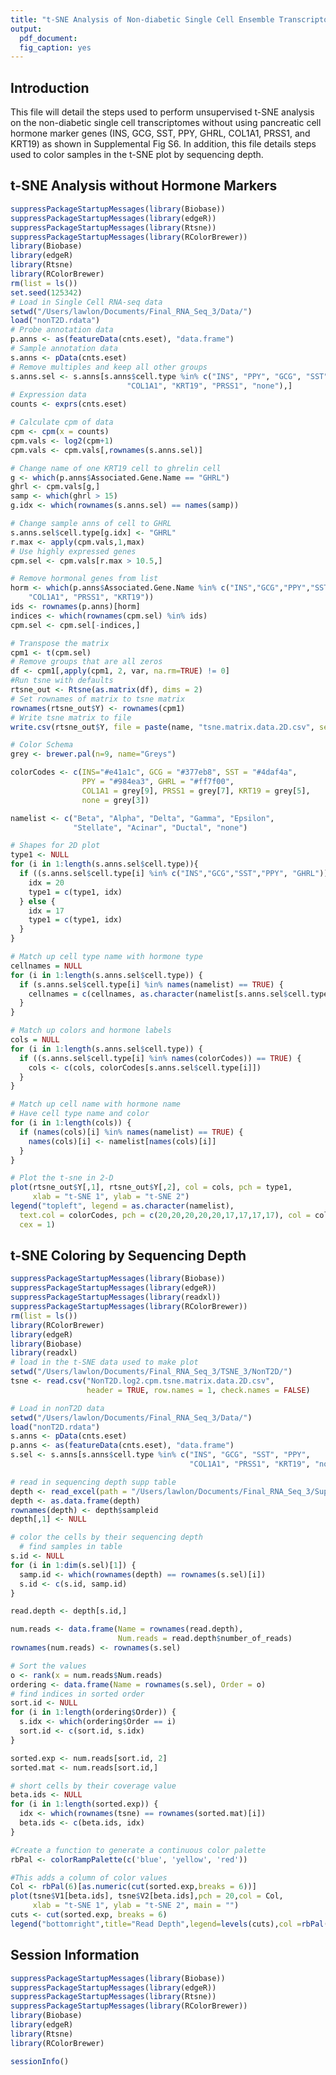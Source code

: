 ```yaml
---
title: "t-SNE Analysis of Non-diabetic Single Cell Ensemble Transcriptomes Without Hormone Marker Genes"
output: 
  pdf_document:
  fig_caption: yes
---
```

  
## Introduction

This file will detail the steps used to perform unsupervised t-SNE analysis on the non-diabetic single cell transcriptomes without using pancreatic cell hormone marker genes (INS, GCG, SST, PPY, GHRL, COL1A1, PRSS1, and KRT19) as shown in Supplemental Fig S6. In addition, this file details steps used to color samples in the t-SNE plot by sequencing depth. 

## t-SNE Analysis without Hormone Markers

```r
suppressPackageStartupMessages(library(Biobase))
suppressPackageStartupMessages(library(edgeR))
suppressPackageStartupMessages(library(Rtsne))
suppressPackageStartupMessages(library(RColorBrewer))
library(Biobase)
library(edgeR)
library(Rtsne)
library(RColorBrewer)
rm(list = ls())
set.seed(125342)
# Load in Single Cell RNA-seq data
setwd("/Users/lawlon/Documents/Final_RNA_Seq_3/Data/")
load("nonT2D.rdata")
# Probe annotation data
p.anns <- as(featureData(cnts.eset), "data.frame")
# Sample annotation data
s.anns <- pData(cnts.eset)
# Remove multiples and keep all other groups
s.anns.sel <- s.anns[s.anns$cell.type %in% c("INS", "PPY", "GCG", "SST",
                          "COL1A1", "KRT19", "PRSS1", "none"),]
# Expression data
counts <- exprs(cnts.eset)

# Calculate cpm of data
cpm <- cpm(x = counts)
cpm.vals <- log2(cpm+1)
cpm.vals <- cpm.vals[,rownames(s.anns.sel)]

# Change name of one KRT19 cell to ghrelin cell
g <- which(p.anns$Associated.Gene.Name == "GHRL")
ghrl <- cpm.vals[g,]
samp <- which(ghrl > 15)
g.idx <- which(rownames(s.anns.sel) == names(samp))

# Change sample anns of cell to GHRL
s.anns.sel$cell.type[g.idx] <- "GHRL"
r.max <- apply(cpm.vals,1,max)
# Use highly expressed genes
cpm.sel <- cpm.vals[r.max > 10.5,]

# Remove hormonal genes from list
horm <- which(p.anns$Associated.Gene.Name %in% c("INS","GCG","PPY","SST", "GHRL",
    "COL1A1", "PRSS1", "KRT19"))
ids <- rownames(p.anns)[horm]
indices <- which(rownames(cpm.sel) %in% ids)
cpm.sel <- cpm.sel[-indices,]

# Transpose the matrix
cpm1 <- t(cpm.sel)
# Remove groups that are all zeros
df <- cpm1[,apply(cpm1, 2, var, na.rm=TRUE) != 0]
#Run tsne with defaults
rtsne_out <- Rtsne(as.matrix(df), dims = 2)
# Set rownames of matrix to tsne matrix
rownames(rtsne_out$Y) <- rownames(cpm1)
# Write tsne matrix to file
write.csv(rtsne_out$Y, file = paste(name, "tsne.matrix.data.2D.csv", sep="."))

# Color Schema
grey <- brewer.pal(n=9, name="Greys")

colorCodes <- c(INS="#e41a1c", GCG = "#377eb8", SST = "#4daf4a", 
                PPY = "#984ea3", GHRL = "#ff7f00",
                COL1A1 = grey[9], PRSS1 = grey[7], KRT19 = grey[5],
                none = grey[3])

namelist <- c("Beta", "Alpha", "Delta", "Gamma", "Epsilon", 
              "Stellate", "Acinar", "Ductal", "none")

# Shapes for 2D plot
type1 <- NULL
for (i in 1:length(s.anns.sel$cell.type)){
  if ((s.anns.sel$cell.type[i] %in% c("INS","GCG","SST","PPY", "GHRL")) == TRUE) {
    idx = 20
    type1 = c(type1, idx)
  } else {
    idx = 17
    type1 = c(type1, idx)
  }
}

# Match up cell type name with hormone type
cellnames = NULL
for (i in 1:length(s.anns.sel$cell.type)) {
  if (s.anns.sel$cell.type[i] %in% names(namelist) == TRUE) {
    cellnames = c(cellnames, as.character(namelist[s.anns.sel$cell.type[i]]))
  }
}

# Match up colors and hormone labels
cols = NULL
for (i in 1:length(s.anns.sel$cell.type)) {
  if ((s.anns.sel$cell.type[i] %in% names(colorCodes)) == TRUE) {
    cols <- c(cols, colorCodes[s.anns.sel$cell.type[i]])
  }
}

# Match up cell name with hormone name
# Have cell type name and color
for (i in 1:length(cols)) {
  if (names(cols)[i] %in% names(namelist) == TRUE) {
    names(cols)[i] <- namelist[names(cols)[i]]
  }
}

# Plot the t-sne in 2-D
plot(rtsne_out$Y[,1], rtsne_out$Y[,2], col = cols, pch = type1,
     xlab = "t-SNE 1", ylab = "t-SNE 2")
legend("topleft", legend = as.character(namelist), 
  text.col = colorCodes, pch = c(20,20,20,20,20,17,17,17,17), col = colorCodes,
  cex = 1)

```

## t-SNE Coloring by Sequencing Depth
```r
suppressPackageStartupMessages(library(Biobase))
suppressPackageStartupMessages(library(edgeR))
suppressPackageStartupMessages(library(readxl))
suppressPackageStartupMessages(library(RColorBrewer))
rm(list = ls())
library(RColorBrewer)
library(edgeR)
library(Biobase)
library(readxl)
# load in the t-SNE data used to make plot
setwd("/Users/lawlon/Documents/Final_RNA_Seq_3/TSNE_3/NonT2D/")
tsne <- read.csv("NonT2D.log2.cpm.tsne.matrix.data.2D.csv", 
                 header = TRUE, row.names = 1, check.names = FALSE)

# Load in nonT2D data
setwd("/Users/lawlon/Documents/Final_RNA_Seq_3/Data/")
load("nonT2D.rdata")
s.anns <- pData(cnts.eset)
p.anns <- as(featureData(cnts.eset), "data.frame")
s.sel <- s.anns[s.anns$cell.type %in% c("INS", "GCG", "SST", "PPY",
                                        "COL1A1", "PRSS1", "KRT19", "none"),]

# read in sequencing depth supp table
depth <- read_excel(path = "/Users/lawlon/Documents/Final_RNA_Seq_3/Supplemental_Tables/Revised_Supp_Tables/Supplemental_Table_S2.xlsx", col_names = T, sheet = 2, skip = 1)
depth <- as.data.frame(depth)
rownames(depth) <- depth$sampleid
depth[,1] <- NULL

# color the cells by their sequencing depth
  # find samples in table
s.id <- NULL
for (i in 1:dim(s.sel)[1]) {
  samp.id <- which(rownames(depth) == rownames(s.sel)[i])
  s.id <- c(s.id, samp.id)
}

read.depth <- depth[s.id,]

num.reads <- data.frame(Name = rownames(read.depth), 
                        Num.reads = read.depth$number_of_reads)
rownames(num.reads) <- rownames(s.sel)

# Sort the values
o <- rank(x = num.reads$Num.reads)
ordering <- data.frame(Name = rownames(s.sel), Order = o)
# find indices in sorted order
sort.id <- NULL
for (i in 1:length(ordering$Order)) {
  s.idx <- which(ordering$Order == i)
  sort.id <- c(sort.id, s.idx)
}

sorted.exp <- num.reads[sort.id, 2]
sorted.mat <- num.reads[sort.id,]

# short cells by their coverage value
beta.ids <- NULL
for (i in 1:length(sorted.exp)) {
  idx <- which(rownames(tsne) == rownames(sorted.mat)[i])
  beta.ids <- c(beta.ids, idx)
}

#Create a function to generate a continuous color palette
rbPal <- colorRampPalette(c('blue', 'yellow', 'red'))

#This adds a column of color values
Col <- rbPal(6)[as.numeric(cut(sorted.exp,breaks = 6))]
plot(tsne$V1[beta.ids], tsne$V2[beta.ids],pch = 20,col = Col,
     xlab = "t-SNE 1", ylab = "t-SNE 2", main = "")
cuts <- cut(sorted.exp, breaks = 6)
legend("bottomright",title="Read Depth",legend=levels(cuts),col =rbPal(6),pch=20)

```


## Session Information
```r
suppressPackageStartupMessages(library(Biobase))
suppressPackageStartupMessages(library(edgeR))
suppressPackageStartupMessages(library(Rtsne))
suppressPackageStartupMessages(library(RColorBrewer))
library(Biobase)
library(edgeR)
library(Rtsne)
library(RColorBrewer)

sessionInfo()
```
